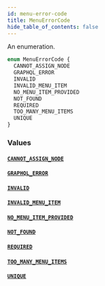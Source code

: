 ```yaml
---
id: menu-error-code
title: MenuErrorCode
hide_table_of_contents: false
---
```


An enumeration.

```graphql
enum MenuErrorCode {
  CANNOT_ASSIGN_NODE
  GRAPHQL_ERROR
  INVALID
  INVALID_MENU_ITEM
  NO_MENU_ITEM_PROVIDED
  NOT_FOUND
  REQUIRED
  TOO_MANY_MENU_ITEMS
  UNIQUE
}
```

### Values

#### [`CANNOT_ASSIGN_NODE`](#)

#### [`GRAPHQL_ERROR`](#)

#### [`INVALID`](#)

#### [`INVALID_MENU_ITEM`](#)

#### [`NO_MENU_ITEM_PROVIDED`](#)

#### [`NOT_FOUND`](#)

#### [`REQUIRED`](#)

#### [`TOO_MANY_MENU_ITEMS`](#)

#### [`UNIQUE`](#)
